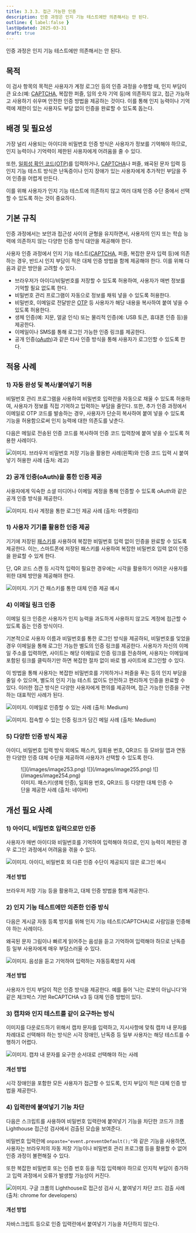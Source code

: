 ```yaml
---
title: 3.3.3. 접근 가능한 인증
description: 인증 과정은 인지 기능 테스트에만 의존해서는 안 된다.
outline: { label:false }
lastUpdated: 2025-03-31
draft: true
---
```


<Aside title="검사 항목">
인증 과정은 인지 기능 테스트에만 의존해서는 안 된다.
</Aside>

## 목적
이 검사 항목의 목적은 사용자가 계정 로그인 등의 인증 과정을 수행할 때, 인지 부담이 큰 요소(예: [CAPTCHA](../../glossary/captcha), 복잡한 퍼즐, 임의 숫자 기억 등)에 의존하지 않고, 접근 가능하고 사용하기 쉬우며 안전한 인증 방법을 제공하는 것이다. 이를 통해 인지 능력이나 기억력에 제한이 있는 사용자도 부담 없이 인증을 완료할 수 있도록 돕는다.

##	배경 및 필요성
가장 널리 사용되는 아이디와 비밀번호 인증 방식은 사용자가 정보를 기억해야 하므로, 인지 능력이나 기억력이 제한된 사용자에게 어려움을 줄 수 있다.

또한, [일회성 확인 코드(OTP)](../../glossary/otp)를 입력하거나, [CAPTCHA](../../glossary/captcha)나 퍼즐, 왜곡된 문자 입력 등 인지 기능 테스트 방식은 난독증이나 인지 장애가 있는 사용자에게 추가적인 부담을 주어 인증을 어렵게 만든다.

이를 위해 사용자가 인지 기능 테스트에 의존하지 않고 여러 대체 인증 수단 중에서 선택할 수 있도록 하는 것이 중요하다.

##	기본 규칙
인증 과정에서는 보안과 접근성 사이의 균형을 유지하면서, 사용자의 인지 또는 학습 능력에 의존하지 않는 다양한 인증 방식 대안을 제공해야 한다.

사용자 인증 과정에서 인지 기능 테스트([CAPTCHA](../../glossary/captcha), 퍼즐, 복잡한 문자 입력 등)에 의존하는 경우, 반드시 인지 부담이 적은 대체 인증 방법을 함께 제공해야 한다. 이를 위해 다음과 같은 방안을 고려할 수 있다.
- 브라우저가 아이디/비밀번호를 저장할 수 있도록 허용하여, 사용자가 매번 정보를 기억할 필요 없도록 한다.
- 비밀번호 관리 프로그램이 자동으로 정보를 채워 넣을 수 있도록 허용한다.
- 비밀번호, 이메일로 전달받은 [OTP](../../glossary/otp) 등 사용자가 해당 내용을 복사하여 붙여 넣을 수 있도록 허용한다.
- 생체 인증(예: 지문, 얼굴 인식) 또는 물리적 인증(예: USB 토큰, 휴대폰 인증 등)을 제공한다.
- 이메일이나 SMS를 통해 로그인 가능한 인증 링크를 제공한다.
- 공개 인증([oAuth](../../glossary/oauth))과 같은 타사 인증 방식을 통해 사용자가 로그인할 수 있도록 한다.

## 적용 사례
### 1)	자동 완성 및 복사/붙여넣기 허용
비밀번호 관리 프로그램을 사용하여 비밀번호 입력란을 자동으로 채울 수 있도록 허용하여, 사용자가 정보를 직접 기억하고 입력하는 부담을 줄인다. 또한, 추가 인증 과정에서 이메일로 OTP 코드를 발송하는 경우, 사용자가 단순히 복사하여 붙여 넣을 수 있도록 기능을 허용함으로써 인지 능력에 대한 의존도를 낮춘다.

다음은 메일로 전송된 인증 코드를 복사하여 인증 코드 입력창에 붙여 넣을 수 있도록 허용한 사례이다.

![이미지. 브라우저 비밀번호 저장 기능을 활용한 사례(왼쪽)와 인증 코드 입력 시 붙여넣기 허용한 사례 (출처: 레고)](/images/image248.png)

### 2)	공개 인증(oAuth)을 통한 인증 제공
사용자에게 익숙한 소셜 미디어나 이메일 계정을 통해 인증할 수 있도록 oAuth와 같은 공개 인증 방식을 제공한다.

![이미지. 타사 계정을 통한 로그인 제공 사례 (출처: 마켓컬리)](/images/image249.png)

### 1)	사용자 기기를 활용한 인증 제공
기기에 저장된 [패스키](../../glossary/passkey)를 사용하여 복잡한 비밀번호 입력 없이 인증을 완료할 수 있도록 제공한다. 이는, 스마트폰에 저장된 패스키를 사용하여 복잡한 비밀번호 입력 없이 인증을 완료할 수 있게 한다.

단, QR 코드 스캔 등 시각적 입력이 필요한 경우에는 시각을 활용하기 어려운 사용자를 위한 대체 방안을 제공해야 한다.

![이미지. 기기 간 패스키를 통한 대체 인증 제공 예시](/images/image250.png)

### 4)	이메일 링크 인증
이메일 링크 인증은 사용자가 인지 능력을 과도하게 사용하지 않고도 계정에 접근할 수 있도록 돕는 인증 방식이다. 

기본적으로 사용자 이름과 비밀번호를 통한 로그인 방식을 제공하되, 비밀번호를 잊었을 경우 이메일을 통해 로그인 가능한 별도의 인증 링크를 제공한다. 사용자가 자신의 이메일 주소를 입력하면, 사이트는 해당 이메일로 인증 링크를 전송하며, 사용자는 이메일에 포함된 링크를 클릭하기만 하면 복잡한 절차 없이 바로 웹 사이트에 로그인할 수 있다.

이 방법을 통해 사용자는 복잡한 비밀번호를 기억하거나 퍼즐을 푸는 등의 인지 부담을 줄일 수 있으며, 별도의 인지 기능 테스트 없이도 안전하고 편리하게 인증을 완료할 수 있다. 이러한 접근 방식은 다양한 사용자에게 편의를 제공하며, 접근 가능한 인증을 구현하는 대표적인 사례가 된다.

![이미지. 이메일로 인증할 수 있는 사례 (출처: Medium)](/images/image251.png)

![이미지. 접속할 수 있는 인증 링크가 담긴 메일 사례 (출처: Medium)](/images/image252.png)

### 5)	다양한 인증 방식 제공
아이디, 비밀번호 입력 방식 외에도 패스키, 일회용 번호, QR코드 등 모바일 앱과 연동한 다양한 인증 대체 수단을 제공하여 사용자가 선택할 수 있도록 한다. 

<figure>
	![](/images/image253.png)
	![](/images/image255.png)
	![](/images/image254.png)
	<figcaption>이미지. 패스키(생체 인증), 일회용 번호, QR코드 등 다양한 대체 인증 수단을 제공한 사례 (출처: 네이버)</figcaption>
</figure>

## 개선 필요 사례
### 1)	아이디, 비밀번호 입력으로만 인증
사용자가 매번 아이디와 비밀번호를 기억하여 입력해야 하므로, 인지 능력이 제한된 경우 로그인 과정에서 어려움을 겪을 수 있다.

![이미지. 아이디, 비밀번호 외 다른 인증 수단이 제공되지 않은 로그인 예시](/images/image256.png)

#### 개선 방법
브라우저 저장 기능 등을 활용하고, 대체 인증 방법을 함께 제공한다.

### 2)	인지 기능 테스트에만 의존한 인증 방식
다음은 게시글 자동 등록 방지를 위해 인지 기능 테스트(CAPTCHA)로 사람임을 인증해야 하는 사례이다.

왜곡된 문자 그림이나 빠르게 읽어주는 음성을 듣고 기억하여 입력해야 하므로 난독증 등 일부 사용자에게 매우 부담스러울 수 있다.

![이미지. 음성을 듣고 기억하여 입력하는 자동등록방지 사례](/images/image257.png)

#### 개선 방법
사용자가 인지 부담이 적은 인증 방식을 제공한다. 예를 들어 '나는 로봇이 아닙니다'와 같은 체크박스 기반 ReCAPTCHA v3 등 대체 인증 방법이 있다.

### 3)	캡챠와 인지 테스트를 같이 요구하는 방식
이미지를 다운로드하기 위해서 캡챠 문자를 입력하고, 지시사항에 맞춰 캡챠 내 문자를 차례대로 선택해야 하는 방식은 시각 장애인, 난독증 등 일부 사용자는 해당 테스트를 수행하기 어렵다.

![이미지. 캡챠 내 문자를 요구한 순서대로 선택해야 하는 사례](/images/image258.png)

#### 개선 방법
시각 장애인을 포함한 모든 사용자가 접근할 수 있도록, 인지 부담이 적은 대체 인증 방법을 제공한다.

### 4)	입력란에 붙여넣기 기능 차단
다음은 스크립트를 사용하여 비밀번호 입력란에 붙여넣기 기능을 차단한 코드가 크롬 Lighthouse 접근성 검사에서 검출된 모습을 보여준다.

비밀번호 입력란에 `onpaste="event.preventDefault();"`와 같은 기능을 사용하면, 사용자는 브라우저의 자동 저장 기능이나 비밀번호 관리 프로그램 등을 활용할 수 없어 인증 과정이 불편해질 수 있다.

또한 복잡한 비밀번호 또는 인증 번호 등을 직접 입력해야 하므로 인지적 부담이 증가하고 입력 과정에서 오류가 발생할 가능성이 커진다.

![이미지. 구글 크롬의 Lighthouse로 접근성 검사 시, 붙여넣기 차단 코드 검출 사례 (출처: chrome for developers)](/images/image259.png)

#### 개선 방법
자바스크립트 등으로 인증 입력란에서 붙여넣기 기능을 차단하지 않는다.
